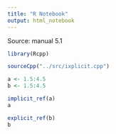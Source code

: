 ```yaml
---
title: "R Notebook"
output: html_notebook
---
```


Source: manual 5.1

```r
library(Rcpp)

sourceCpp("../src/ixplicit.cpp")
```

```r
a <- 1.5:4.5
b <- 1.5:4.5

implicit_ref(a)
a
```


```r
explicit_ref(b)
b
```


